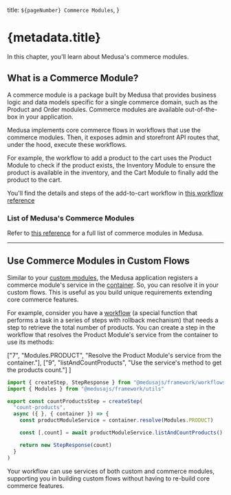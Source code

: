   title: `${pageNumber} Commerce Modules`,
}

# {metadata.title}

In this chapter, you'll learn about Medusa's commerce modules.

## What is a Commerce Module?

A commerce module is a package built by Medusa that provides business logic and data models specific for a single commerce domain, such as the Product and Order modules. Commerce modules are available out-of-the-box in your application.

Medusa implements core commerce flows in workflows that use the commerce modules. Then, it exposes admin and storefront API routes that, under the hood, execute these workflows.

For example, the workflow to add a product to the cart uses the Product Module to check if the product exists, the Inventory Module to ensure the product is available in the inventory, and the Cart Module to finally add the product to the cart.

<Note title="Tip">

You'll find the details and steps of the add-to-cart workflow in [this workflow reference](!resources!/references/medusa-workflows/addToCartWorkflow)

</Note>

### List of Medusa's Commerce Modules

Refer to [this reference](!resources!/commerce-modules) for a full list of commerce modules in Medusa.

---

## Use Commerce Modules in Custom Flows

Similar to your [custom modules](../modules/page.mdx), the Medusa application registers a commerce module's service in the [container](../medusa-container/page.mdx). So, you can resolve it in your custom flows. This is useful as you build unique requirements extending core commerce features.

For example, consider you have a [workflow](../workflows/page.mdx) (a special function that performs a task in a series of steps with rollback mechanism) that needs a step to retrieve the total number of products. You can create a step in the workflow that resolves the Product Module's service from the container to use its methods:

  ["7", "Modules.PRODUCT", "Resolve the Product Module's service from the container."],
  ["9", "listAndCountProducts", "Use the service's method to get the products count."]
]

```ts highlights={highlights}
import { createStep, StepResponse } from "@medusajs/framework/workflows-sdk"
import { Modules } from "@medusajs/framework/utils"

export const countProductsStep = createStep(
  "count-products",
  async ({ }, { container }) => {
    const productModuleService = container.resolve(Modules.PRODUCT)

    const [,count] = await productModuleService.listAndCountProducts()

    return new StepResponse(count)
  }
)
```

Your workflow can use services of both custom and commerce modules, supporting you in building custom flows without having to re-build core commerce features.
